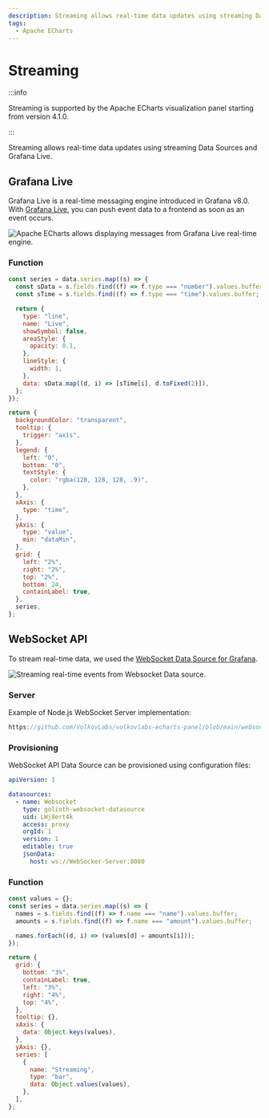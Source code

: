 ```yaml
---
description: Streaming allows real-time data updates using streaming Data Sources and Grafana Live.
tags:
  - Apache ECharts
---
```



# Streaming

:::info

Streaming is supported by the Apache ECharts visualization panel starting from version 4.1.0.

:::

Streaming allows real-time data updates using streaming Data Sources and Grafana Live.

## Grafana Live

Grafana Live is a real-time messaging engine introduced in Grafana v8.0. With [Grafana Live](https://grafana.com/docs/grafana/latest/setup-grafana/set-up-grafana-live/), you can push event data to a frontend as soon as an event occurs.

<Image
  title="Apache ECharts allows displaying messages from Grafana Live real-time engine."
  src="/img/plugins/volkovlabs-echarts-panel/live.png"
/>

### Function

```javascript
const series = data.series.map((s) => {
  const sData = s.fields.find((f) => f.type === "number").values.buffer;
  const sTime = s.fields.find((f) => f.type === "time").values.buffer;

  return {
    type: "line",
    name: "Live",
    showSymbol: false,
    areaStyle: {
      opacity: 0.1,
    },
    lineStyle: {
      width: 1,
    },
    data: sData.map((d, i) => [sTime[i], d.toFixed(2)]),
  };
});

return {
  backgroundColor: "transparent",
  tooltip: {
    trigger: "axis",
  },
  legend: {
    left: "0",
    bottom: "0",
    textStyle: {
      color: "rgba(128, 128, 128, .9)",
    },
  },
  xAxis: {
    type: "time",
  },
  yAxis: {
    type: "value",
    min: "dataMin",
  },
  grid: {
    left: "2%",
    right: "2%",
    top: "2%",
    bottom: 24,
    containLabel: true,
  },
  series,
};
```

## WebSocket API

To stream real-time data, we used the [WebSocket Data Source for Grafana](https://grafana.com/grafana/plugins/golioth-websocket-datasource/).

<Image
  title="Streaming real-time events from Websocket Data source."
  src="/img/plugins/volkovlabs-echarts-panel/websocket.png"
/>

### Server

Example of Node.js WebSocket Server implementation:

```javascript reference
https://github.com/VolkovLabs/volkovlabs-echarts-panel/blob/main/websocket/server.js
```

### Provisioning

WebSocket API Data Source can be provisioned using configuration files:

```yaml
apiVersion: 1

datasources:
  - name: Websocket
    type: golioth-websocket-datasource
    uid: LWj8ert4k
    access: proxy
    orgId: 1
    version: 1
    editable: true
    jsonData:
      host: ws://WebSocker-Server:8080
```

### Function

```javascript
const values = {};
const series = data.series.map((s) => {
  names = s.fields.find((f) => f.name === "name").values.buffer;
  amounts = s.fields.find((f) => f.name === "amount").values.buffer;

  names.forEach((d, i) => (values[d] = amounts[i]));
});

return {
  grid: {
    bottom: "3%",
    containLabel: true,
    left: "3%",
    right: "4%",
    top: "4%",
  },
  tooltip: {},
  xAxis: {
    data: Object.keys(values),
  },
  yAxis: {},
  series: [
    {
      name: "Streaming",
      type: "bar",
      data: Object.values(values),
    },
  ],
};
```
